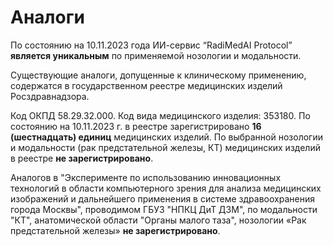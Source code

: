 # Аналоги

По состоянию на 10.11.2023 года ИИ-сервис “RadiMedAI Protocol” **является уникальным** по применяемой нозологии и модальности.

Существующие аналоги, допущенные к клиническому применению, содержатся в государственном реестре медицинских изделий Росздравнадзора. 

Код ОКПД 58.29.32.000. 
Код вида медицинского изделия: 353180. 
По состоянию на 10.11.2023 г. в реестре зарегистрировано **16 (шестнадцать) единиц** медицинских изделий. По выбранной нозологии и модальности (рак предстательной железы, КТ) медицинских изделий в реестре **не зарегистрировано**.

Аналогов в "Эксперименте по использованию инновационных технологий в области компьютерного зрения для анализа медицинских изображений и дальнейшего применения в системе здравоохранения города Москвы", проводимом ГБУЗ "НПКЦ ДиТ ДЗМ", по модальности "КТ", анатомической области "Органы малого таза", нозологии «Рак предстательной железы» **не зарегистрировано**.
